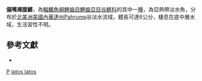 {{Speciesbox
| taxon = Empetrichthys latos latos
| binomial_authority = [[Miller|Miller]], 1948
| status = NE
| status_system = IUCN3.1
| synonyms = *''Empetrichthys latos'', <small>Miller, 1948</small>
}}

'''偏嘴裸腹鱂'''，為[[輻鰭魚綱|輻鰭魚綱]][[鯉齒目|鯉齒目]][[鯉齒亞目|鯉齒亞目]][[谷鱂科|谷鱂科]]的其中一[[種|種]]，為亞熱帶淡水魚，分布於[[北美洲|北美洲]][[美國|美國]][[內華達州|內華達州]]Pahrump谷淡水流域，體長可達6公分，棲息在底中層水域，生活習性不明。

== 參考文獻 ==
*{{FishBase_species|genus=Empetrichthys|species=latos latos|year=2014|month=10}}

{{魚類小作品}}

{{Taxonbar}}
[[Category:1948年描述的鱼类|P]]
[[Category:裸腹鱂屬|latos latos]]